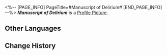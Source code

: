 <%-- [PAGE_INFO]
PageTitle=#Manuscript of Delirium#
[END_PAGE_INFO] --%>
{{Item Infobox
|title       = ''Manuscript of Delirium''
|id          = 140319
|image       = Item ''Manuscript of Delirium''.png
|type        = Mission Item
|invCategory = Missions
|rarity      = 3
|effect      = 
|description = A text that can drive one mad if even glanced upon. Not every victim experiences the same kind of insanity, but most types of madness remained extremely dangerous.
}}
{{Description|''"Don'treaditdon'treaditdon'treadit."''}}
'''''Manuscript of Delirium''''' is a [[Profile Picture]].

==Other Languages==
{{Other Languages
|en   = ''Manuscript of Delirium''
|zhs  = 《瘈狂之卷》
|zht  = 《瘈狂之卷》
|ja   = 『痙狂の巻』
|ko   = ≪광기의 책≫
|es   = «Manuscrito del delirio»
|fr   = ''Manuscrit de la folie''
|ru   = «Манускрипт помешательства»
|th   = "คัมภีร์แห่งความคลุ้มคลั่ง"
|vi   = Sách Điên Loạn
|de   = „Manuskript des Wahnsinns“
|id   = "Gulungan Kegilaan"
|pt   = "Manuscrito do Delírio"
}}

==Change History==
{{Change History|1.3}}